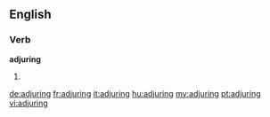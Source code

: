 ==English==
===Verb===
'''adjuring'''
# {{present participle of|[[adjure]]}}

[[de:adjuring]]
[[fr:adjuring]]
[[it:adjuring]]
[[hu:adjuring]]
[[my:adjuring]]
[[pt:adjuring]]
[[vi:adjuring]]